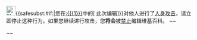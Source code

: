 [[File:Nuvola apps important.svg|25px|alt=|link=]]{{<includeonly>safesubst:</includeonly>#if:{{{1|}}}|您在[[:{{{1}}}]]中的<span class="plainlinks">[{{{2}}} 此次编辑]</span>}}对他人进行了[[Wikipedia:不要人身攻击|人身攻击]]，请立即停止这种行为。如果您继续进行攻击，您'''将会'''被[[Wikipedia:封禁方针|禁止]]编辑维基百科。 <!-- Template:Huggle/warn-attack-3 --><!-- Template:Uw-npa3 -->~~<noinclude>

</noinclude>~~<noinclude>





</noinclude>
